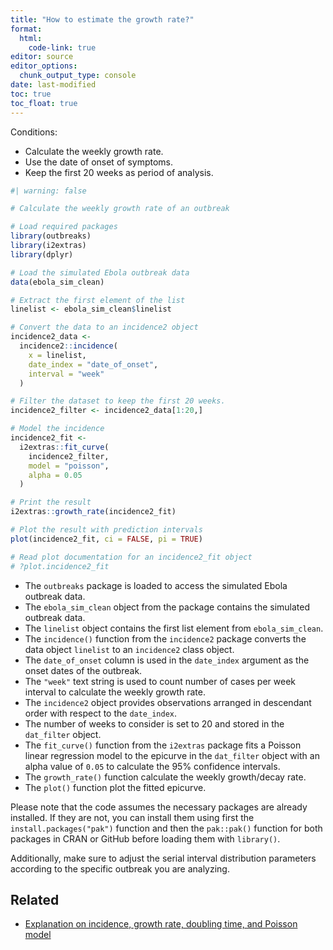 ```yaml
---
title: "How to estimate the growth rate?"
format: 
  html:
    code-link: true
editor: source
editor_options: 
  chunk_output_type: console
date: last-modified
toc: true
toc_float: true
---
```


Conditions: 

- Calculate the weekly growth rate.
- Use the date of onset of symptoms.
- Keep the first 20 weeks as period of analysis.

```r
#| warning: false

# Calculate the weekly growth rate of an outbreak

# Load required packages
library(outbreaks)
library(i2extras)
library(dplyr)

# Load the simulated Ebola outbreak data
data(ebola_sim_clean)

# Extract the first element of the list
linelist <- ebola_sim_clean$linelist

# Convert the data to an incidence2 object
incidence2_data <- 
  incidence2::incidence(
    x = linelist, 
    date_index = "date_of_onset",
    interval = "week"
  )

# Filter the dataset to keep the first 20 weeks. 
incidence2_filter <- incidence2_data[1:20,]

# Model the incidence
incidence2_fit <- 
  i2extras::fit_curve(
    incidence2_filter, 
    model = "poisson", 
    alpha = 0.05
  )

# Print the result
i2extras::growth_rate(incidence2_fit)

# Plot the result with prediction intervals
plot(incidence2_fit, ci = FALSE, pi = TRUE)

# Read plot documentation for an incidence2_fit object
# ?plot.incidence2_fit
```

- The `outbreaks` package is loaded to access the simulated Ebola outbreak data.
- The `ebola_sim_clean` object from the package contains the simulated outbreak data.
- The `linelist` object contains the first list element from `ebola_sim_clean`.
- The `incidence()` function from the `incidence2` package converts the data object `linelist` to an `incidence2` class object.
- The `date_of_onset` column is used in the `date_index` argument as the onset dates of the outbreak.
- The `"week"` text string is used to count number of cases per week interval to calculate the weekly growth rate.  
- The `incidence2` object provides observations arranged in descendant order with respect to the `date_index`.
- The number of weeks to consider is set to 20 and stored in the `dat_filter` object.
- The `fit_curve()` function from the `i2extras` package fits a Poisson linear regression model to the epicurve in the `dat_filter` object with an alpha value of `0.05` to calculate the 95% confidence intervals.
- The `growth_rate()` function calculate the weekly growth/decay rate.
- The `plot()` function plot the fitted epicurve.

Please note that the code assumes the necessary packages are already installed. If they are not, you can install them using first the `install.packages("pak")` function and then the `pak::pak()` function for both packages in CRAN or GitHub before loading them with `library()`. 

Additionally, make sure to adjust the serial interval distribution parameters according to the specific outbreak you are analyzing.

## Related

- [Explanation on incidence, growth rate, doubling time, and Poisson model](https://www.reconlearn.org/slides/outbreak-statistics/outbreak-statistics.html#28)
